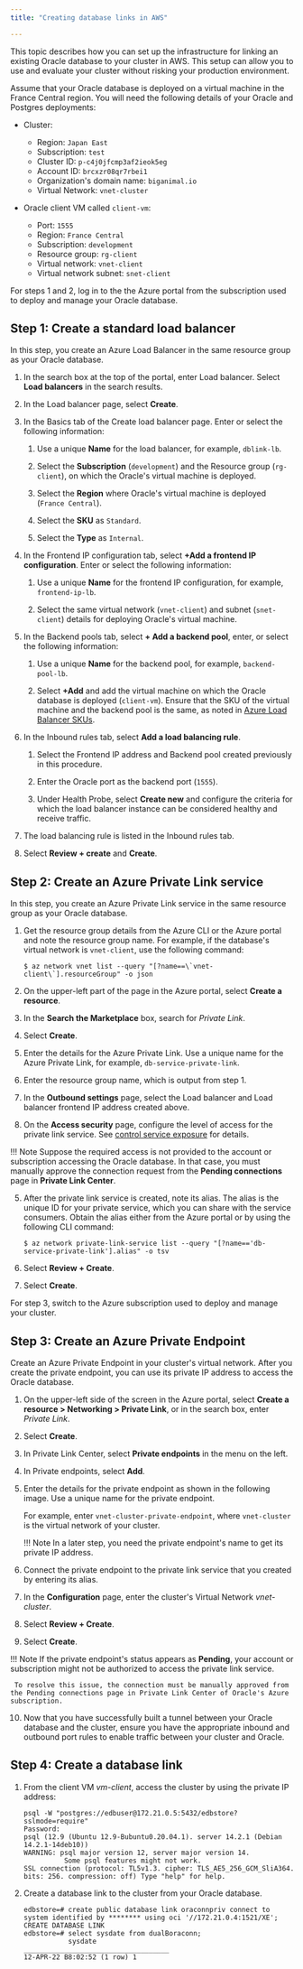 ```yaml
---
title: "Creating database links in AWS"

---
```


This topic describes how you can set up the infrastructure for linking an existing Oracle database to your cluster in AWS. This setup can allow you to use and evaluate your cluster without risking your production environment.

Assume that your Oracle database is deployed on a virtual machine in the France Central region. You will need the following details of your Oracle and Postgres deployments:   

-   Cluster:
    -   Region: `Japan East`
    -   Subscription: `test`
    -   Cluster ID: `p-c4j0jfcmp3af2ieok5eg` 
    -   Account ID: `brcxzr08qr7rbei1` 
    -   Organization's domain name: `biganimal.io` 
    -   Virtual Network: `vnet-cluster`

-   Oracle client VM called `client-vm`:
    -   Port: `1555`
    -   Region: `France Central`
    -   Subscription: `development`
    -   Resource group: `rg-client`
    -   Virtual network: `vnet-client`
    -   Virtual network subnet: `snet-client`

For steps 1 and 2, log in to the the Azure portal from the subscription used to deploy and manage your Oracle database. 

## Step 1: Create a standard load balancer

In this step, you create an Azure Load Balancer in the same resource group as your Oracle database.

1. In the search box at the top of the portal, enter Load balancer. Select **Load balancers** in the search results. 

2. In the Load balancer page, select **Create**.

3. In the Basics tab of the Create load balancer page. Enter or select the following information:
    1. Use a unique **Name** for the load balancer, for example, `dblink-lb`.

    1. Select the **Subscription** (`development`) and the Resource group (`rg-client`), on which the Oracle's virtual machine is deployed.
    3. Select the **Region** where Oracle's virtual machine is deployed (`France Central`). 
    4. Select the **SKU** as `Standard`.
    5. Select the **Type** as `Internal`.

4. In the Frontend IP configuration tab, select **+Add a frontend IP configuration**. Enter or select the following information:
   1. Use a unique **Name** for the frontend IP configuration, for example, `frontend-ip-lb`.

   2. Select the same virtual network (`vnet-client`) and subnet (`snet-client`) details for deploying Oracle's virtual machine.

5. In the Backend pools tab, select **+ Add a backend pool**,  enter, or select the following information:
   1. Use a unique **Name** for the backend pool, for example, `backend-pool-lb`.

   2. Select **+Add** and add the virtual machine on which the Oracle database is deployed (`client-vm`). Ensure that the SKU of the virtual machine and the backend pool is the same, as noted in [Azure Load Balancer SKUs](https://docs.microsoft.com/en-us/azure/load-balancer/skus). 

6. In the Inbound rules tab, select **Add a load balancing rule**.
   1. Select the Frontend IP address and Backend pool created previously in this procedure. 
   
   2. Enter the Oracle port as the backend port (`1555`).
   3. Under Health Probe, select **Create new** and configure the criteria for which the load balancer instance can be considered healthy and receive traffic.  
7. The load balancing rule is listed in the Inbound rules tab.

8. Select **Review + create** and **Create**.

## Step 2: Create an Azure Private Link service

In this step, you create an Azure Private Link service in the same resource group as your Oracle database.

1.  Get the resource group details from the Azure CLI or the Azure portal and note the resource group name. For example, if the database's virtual network is `vnet-client`, use the following command: 

    ```shell
    $ az network vnet list --query "[?name==\`vnet-client\`].resourceGroup" -o json

    ```

1.  On the upper-left part of the page in the Azure portal, select **Create a resource**.

1.  In the **Search the Marketplace** box, search for *Private Link*.

1.  Select **Create**.

1.  Enter the details for the Azure Private Link. Use a unique name for the Azure Private Link, for example, `db-service-private-link`. 

2.  Enter the resource group name, which is output from step 1. 

3.  In the **Outbound settings** page, select the Load balancer and Load balancer frontend IP address created above.

4.  On the **Access security** page, configure the level of access for the private link service. See [control service exposure](https://docs.microsoft.com/en-us/azure/private-link/private-link-service-overview#control-service-exposure) for details.

 !!! Note
     Suppose the required access is not provided to the account or subscription accessing the Oracle database. In that case, you must manually approve the connection request from the **Pending connections** page in **Private Link Center**.


5.  After the private link service is created, note its alias. The alias is the unique ID for your private service, which you can share with the service consumers. Obtain the alias either from the Azure portal or by using the following CLI command:

    ```shell
    $ az network private-link-service list --query "[?name=='db-service-private-link'].alias" -o tsv
    ```

6.  Select **Review + Create**.

7.  Select **Create**.

For step 3, switch to the Azure subscription used to deploy and manage your cluster.

## Step 3: Create an Azure Private Endpoint

Create an Azure Private Endpoint in your cluster's virtual network. After you create the private endpoint, you can use its private IP address to access the Oracle database.

1.  On the upper-left side of the screen in the Azure portal, select **Create a resource > Networking > Private Link**, or in the search box, enter *Private Link*.

2.  Select **Create**.

3.  In Private Link Center, select **Private endpoints** in the menu on the left.

4.  In Private endpoints, select **Add**.

5.  Enter the details for the private endpoint as shown in the following image. Use a unique name for the private endpoint. 

    For example, enter `vnet-cluster-private-endpoint`, where `vnet-cluster` is the virtual network of your cluster. 

    !!! Note
        In a later step, you need the private endpoint's name to get its private IP address.

6.  Connect the private endpoint to the private link service that you created by entering its alias.

7.  In the **Configuration** page, enter the cluster's Virtual Network *vnet-cluster*.

8.  Select **Review + Create**.

9.  Select **Create**.

 !!! Note
     If the private endpoint's status appears as **Pending**, your account or subscription might not be authorized to access the private link service. 

     To resolve this issue, the connection must be manually approved from the Pending connections page in Private Link Center of Oracle's Azure subscription.

10. Now that you have successfully built a tunnel between your Oracle database and the cluster, ensure you have the appropriate inbound and outbound port rules to enable traffic between your cluster and Oracle.

## Step 4: Create a database link

1. From the client VM *vm-client*, access the cluster by using the private IP address:
    
    ```shell
    psql -W "postgres://edbuser@172.21.0.5:5432/edbstore?sslmode=require" 
    Password: 
    psql (12.9 (Ubuntu 12.9-Bubuntu0.20.04.1). server 14.2.1 (Debian 14.2.1-14deb10)) 
    WARNING: psql major version 12, server major version 14. 
              Some psql features might not work.
    SSL connection (protocol: TL5v1.3. cipher: TLS_AE5_256_GCM_SliA364. bits: 256. compression: off) Type "help" for help. 
    ```

2. Create a database link to the cluster from your Oracle database.

    ```shell
    edbstore=# create public database link oraconnpriv connect to system identified by ******** using oci '//172.21.0.4:1521/XE';
    CREATE DATABASE LINK 
    edbstore=# select sysdate from dualBoraconn; 
               sysdate
    ____________________________________ 
    12-APR-22 B8:02:52 (1 row) 1  

    ```
